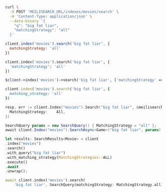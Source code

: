 <CodeGroup>

```bash cURL
curl \
  -X POST 'MEILISEARCH_URL/indexes/movies/search' \
  -H 'Content-Type: application/json' \
  --data-binary '{
    "q": "big fat liar",
    "matchingStrategy": "all"
  }'
```

```javascript JS
client.index('movies').search('big fat liar', {
  matchingStrategy: 'all'
})
```

```python Python
client.index('movies').search('big fat liar', {
  'matchingStrategy': 'all'
})
```

```php PHP
$client->index('movies')->search('big fat liar', ['matchingStrategy' => 'all']);
```

```ruby Ruby
client.index('movies').search('big fat liar', {
  matching_strategy: 'all'
})
```

```go Go
resp, err := client.Index("movies").Search("big fat liar", &meilisearch.SearchRequest{
  MatchingStrategy:    All,
})
```

```csharp C#
SearchQuery params = new SearchQuery() { MatchingStrategy = "all" };
await client.Index("movies").SearchAsync<Game>("big fat liar", params);
```

```rust Rust
let results: SearchResults<Movie> = client
.index("movies")
.search()
.with_query("big fat liar")
.with_matching_strategy(MatchingStrategies::ALL)
.execute()
.await
.unwrap();
```

```dart Dart
await client.index('movies').search(
    'big fat liar', SearchQuery(matchingStrategy: MatchingStrategy.all));
```
</CodeGroup>
